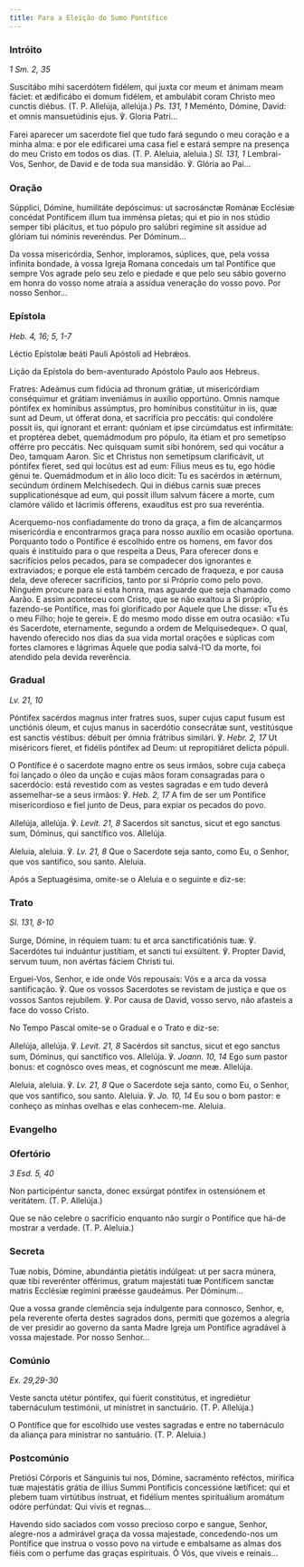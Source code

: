```yaml
---
title: Para a Eleição do Sumo Pontífice
---
```


### Intróito

<em>1 Sm. 2, 35</em>

<div class="side-by-side not-content">

Suscitábo mihi sacerdótem fidélem, qui juxta cor meum et ánimam meam fáciet: et ædificábo ei domum fidélem, et ambulábit coram Christo meo cunctis diébus. (T. P. Allelúja, allelúja.) <em>Ps. 131, 1</em> Meménto, Dómine, David: et omnis mansuetúdinis ejus. ℣. Gloria Patri...

Farei aparecer um sacerdote fiel que tudo fará segundo o meu coração e a minha alma: e por ele edificarei uma casa fiel e estará sempre na presença do meu Cristo em todos os dias. (T. P. Aleluia, aleluia.) <em>Sl. 131, 1</em> Lembrai-Vos, Senhor, de David e de toda sua mansidão. ℣. Glória ao Pai...

</div>

### Oração

<div class="side-by-side not-content">

Súpplici, Dómine, humilitáte depóscimus: ut sacrosánctæ Románæ Ecclésiæ concédat Pontíficem illum tua imménsa píetas; qui et pio in nos stúdio semper tibi plácitus, et tuo pópulo pro salúbri regímine sit assidue ad glóriam tui nóminis reveréndus. Per Dóminum...

Da vossa misericórdia, Senhor, imploramos, súplices, que, pela vossa infinita bondade, à vossa Igreja Romana concedais um tal Pontífice que sempre Vos agrade pelo seu zelo e piedade e que pelo seu sábio governo em honra do vosso nome atraia a assídua veneração do vosso povo. Por nosso Senhor...

</div>

### Epístola

<em>Heb. 4, 16; 5, 1-7</em>

<div class="side-by-side not-content">

Léctio Epístolæ beáti Pauli Apóstoli ad Hebrǽos.

Lição da Epístola do bem-aventurado Apóstolo Paulo aos Hebreus.

Fratres: Adeámus cum fidúcia ad thronum grátiæ, ut misericórdiam conséquimur et grátiam inveniámus in auxílio opportúno. Omnis namque póntifex ex homínibus assúmptus, pro homínibus constitúitur in iis, quæ sunt ad Deum, ut ófferat dona, et sacrifícia pro peccátis: qui condolére possit iis, qui ígnorant et errant: quóniam et ipse circúmdatus est infirmitáte: et proptérea debet, quemádmodum pro pópulo, ita étiam et pro semetípso offérre pro peccátis. Nec quisquam sumit sibi honórem, sed qui vocátur a Deo, tamquam Aaron. Sic et Christus non semetípsum clarificávit, ut póntifex fíeret, sed qui locútus est ad eum: Fílius meus es tu, ego hódie génui te. Quemádmodum et in álio loco dicit: Tu es sacérdos in ætérnum, secúndum órdinem Melchísedech. Qui in diébus carnis suæ preces supplicationésque ad eum, qui possit illum salvum fácere a morte, cum clamóre válido et lácrimis ófferens, exaudítus est pro sua reveréntia.

Acerquemo-nos confiadamente do trono da graça, a fim de alcançarmos misericórdia e encontrarmos graça para nosso auxílio em ocasião oportuna. Porquanto todo o Pontífice é escolhido entre os homens, em favor dos quais é instituído para o que respeita a Deus, Para oferecer dons e sacrifícios pelos pecados, para se compadecer dos ignorantes e extraviados; e porque ele está também cercado de fraqueza, e por causa dela, deve oferecer sacrifícios, tanto por si Próprio como pelo povo. Ninguém procure para si esta honra, mas aguarde que seja chamado como Aarão. E assim aconteceu com Cristo, que se não exaltou a Si próprio, fazendo-se Pontífice, mas foi glorificado por Aquele que Lhe disse: «Tu és o meu Filho; hoje te gerei». E do mesmo modo disse em outra ocasião: «Tu és Sacerdote, eternamente, segundo a ordem de Melquisedeque». O qual, havendo oferecido nos dias da sua vida mortal orações e súplicas com fortes clamores e lágrimas Àquele que podia salvá-l’O da morte, foi atendido pela devida reverência.

</div>

### Gradual

<em>Lv. 21, 10</em>

<div class="side-by-side not-content">

Póntifex sacérdos magnus inter fratres suos, super cujus caput fusum est unctiónis óleum, et cujus manus in sacerdótio consecrátæ sunt, vestitúsque est sanctis véstibus: débuit per ómnia frátribus similári. ℣. <em>Hebr. 2, 17</em> Ut miséricors fíeret, et fidélis póntifex ad Deum: ut repropitiáret delícta pópuli.

O Pontífice é o sacerdote magno entre os seus irmãos, sobre cuja cabeça foi lançado o óleo da unção e cujas mãos foram consagradas para o sacerdócio: está revestido com as vestes sagradas e em tudo deverá assemelhar-se a seus irmãos: ℣. <em>Heb. 2, 17</em> A fim de ser um Pontífice misericordioso e fiel junto de Deus, para expiar os pecados do povo.

Allelúja, allelúja. ℣. <em>Levit. 21, 8</em> Sacerdos sit sanctus, sicut et ego sanctus sum, Dóminus, qui sanctífico vos. Allelúja.

Aleluia, aleluia. ℣. <em>Lv. 21, 8</em> Que o Sacerdote seja santo, como Eu, o Senhor, que vos santifico, sou santo. Aleluia.

</div>

<aside>Após a Septuagésima, omite-se o Aleluia e o seguinte e diz-se:</aside>

### Trato

<em>Sl. 131, 8-10</em>

<div class="side-by-side not-content">

Surge, Dómine, in réquiem tuam: tu et arca sanctificatiónis tuæ. ℣. Sacerdótes tui induántur justítiam, et sancti tui exsúltent. ℣. Propter David, servum tuum, non avértas fáciem Christi tui.

Erguei-Vos, Senhor, e ide onde Vós repousais: Vós e a arca da vossa santificação. ℣. Que os vossos Sacerdotes se revistam de justiça e que os vossos Santos rejubilem. ℣. Por causa de David, vosso servo, não afasteis a face do vosso Cristo.

</div>

<aside>No Tempo Pascal omite-se o Gradual e o Trato e diz-se:</aside>

<div class="side-by-side not-content">

Allelúja, allelúja. ℣. <em>Levit. 21, 8</em> Sacérdos sit sanctus, sicut et ego sanctus sum, Dóminus, qui sanctífico vos. Allelúja. ℣. <em>Joann. 10, 14</em> Ego sum pastor bonus: et cognósco oves meas, et cognóscunt me meæ. Allelúja.

Aleluia, aleluia. ℣. <em>Lv. 21, 8</em> Que o Sacerdote seja santo, como Eu, o Senhor, que vos santifico, sou santo. Aleluia. ℣. <em>Jo. 10, 14</em> Eu sou o bom pastor: e conheço as minhas ovelhas e elas conhecem-me. Aleluia.

</div>

### Evangelho


<LinkCard
  title="Missa da Vigília de Pentecostes"
  href="/missal/pentecostes/vigiliapentecostes#evangelho"
/>

### Ofertório

<em>3 Esd. 5, 40</em>

<div class="side-by-side not-content">

Non participéntur sancta, donec exsúrgat póntifex in ostensiónem et veritátem. (T. P. Allelúja.)

Que se não celebre o sacrifício enquanto não surgir o Pontífice que há-de mostrar a verdade. (T. P. Aleluia.)

</div>

### Secreta

<div class="side-by-side not-content">

Tuæ nobis, Dómine, abundántia pietátis indúlgeat: ut per sacra múnera, quæ tibi reverénter offérimus, gratum majestáti tuæ Pontíficem sanctæ matris Ecclésiæ regímini præésse gaudeámus. Per Dóminum...

Que a vossa grande clemência seja indulgente para connosco, Senhor, e, pela reverente oferta destes sagrados dons, permiti que gozemos a alegria de ver presidir ao governo da santa Madre Igreja um Pontífice agradável à vossa majestade. Por nosso Senhor...

</div>

### Comúnio

<em>Ex. 29,29-30</em>

<div class="side-by-side not-content">

Veste sancta utétur póntifex, qui fúerit constitútus, et ingrediétur tabernáculum testimónii, ut minístret in sanctuário. (T. P. Allelúja.)

O Pontífice que for escolhido use vestes sagradas e entre no tabernáculo da aliança para ministrar no santuário. (T. P. Aleluia.)

</div>

### Postcomúnio

<div class="side-by-side not-content">

Pretiósi Córporis et Sánguinis tui nos, Dómine, sacraménto reféctos, mirífica tuæ majestátis grátia de illíus Summi Pontíficis concessióne lætíficet: qui et plebem tuam virtútibus ínstruat, et fidélium mentes spirituálium aromátum odóre perfúndat: Qui vivis et regnas...

Havendo sido saciados com vosso precioso corpo e sangue, Senhor, alegre-nos a admirável graça da vossa majestade, concedendo-nos um Pontífice que instrua o vosso povo na virtude e embalsame as almas dos fiéis com o perfume das graças espirituais. Ó Vós, que viveis e reinais...

</div>
